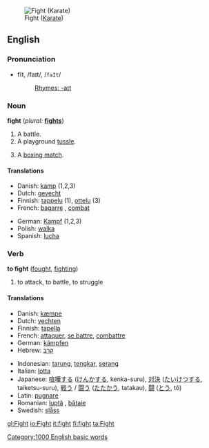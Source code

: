 [[Image:Fight.gif|thumb|Fight ([[Karate]])]]
==English==

===Pronunciation===
*fīt, /faɪt/, /<tt>faIt</tt>/
*:[[Rhymes:English:-aɪt|Rhymes: -aɪt]]

===Noun===
'''fight'''  (''plural:'' '''[[fights]]''')
# A battle.
# A playground [[tussle]].
# {{cattag|Sports}} A [[boxing match]].

====Translations====
{{top}}
*Danish: [[kamp]] {{c}} (1,2,3)
*Dutch: [[gevecht]] {{n}}
*Finnish: [[tappelu]] (1), [[ottelu]] (3)
*French: [[bagarre]] {{f}}, [[combat]]
{{mid}}
*German: [[Kampf]] {{m}} (1,2,3)
*Polish: [[walka]] {{f}}
*Spanish: [[lucha]]
{{bottom}}

===Verb===
'''to fight''' ([[fought]], [[fighting]])
# to attack, to battle, to struggle

====Translations====
{{top}}
*Danish: [[kæmpe]]
*Dutch: [[vechten]]
*Finnish: [[tapella]]
*French: [[attaquer]], [[se battre]], [[combattre]]
*German: [[kämpfen]]
*Hebrew: [[קרב]]
{{mid}}
*Indonesian: [[tarung]], [[tengkar]], [[serang]]
*Italian: [[lotta]]
*Japanese: [[喧嘩する]] ([[けんかする]], kenka-suru), [[対決]] ([[たいけつする]], taiketsu-suru), [[戦う]] / [[闘う]] ([[たたかう]], tatakau), [[闘]] ([[とう]], tô)
*Latin: [[pugnare]]
*Romanian: [[luptă]] {{f}}, [[bătaie]] {{f}}
*Swedish: [[slåss]]
{{bottom}}

{{BE-ready}}
[[Category:1000 English basic words]]

[[gl:Fight]]
[[io:Fight]]
[[it:fight]]
[[fi:fight]]
[[ta:Fight]]